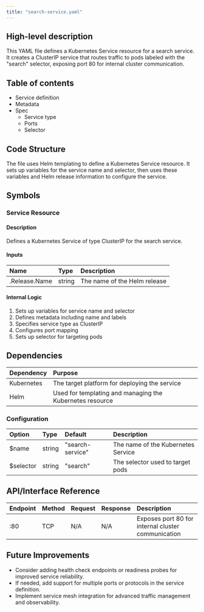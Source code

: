 ```yaml
---
title: "search-service.yaml"
---
```


## High-level description
This YAML file defines a Kubernetes Service resource for a search service. It creates a ClusterIP service that routes traffic to pods labeled with the "search" selector, exposing port 80 for internal cluster communication.

## Table of contents
- Service definition
- Metadata
- Spec
  - Service type
  - Ports
  - Selector

## Code Structure
The file uses Helm templating to define a Kubernetes Service resource. It sets up variables for the service name and selector, then uses these variables and Helm release information to configure the service.

## Symbols

### Service Resource
#### Description
Defines a Kubernetes Service of type ClusterIP for the search service.

#### Inputs
| Name | Type | Description |
|:-----|:-----|:------------|
| .Release.Name | string | The name of the Helm release |

#### Internal Logic
1. Sets up variables for service name and selector
2. Defines metadata including name and labels
3. Specifies service type as ClusterIP
4. Configures port mapping
5. Sets up selector for targeting pods

## Dependencies
| Dependency | Purpose |
|:-----------|:--------|
| Kubernetes | The target platform for deploying the service |
| Helm | Used for templating and managing the Kubernetes resource |

### Configuration
| Option | Type | Default | Description |
|:-------|:-----|:--------|:------------|
| $name | string | "search-service" | The name of the Kubernetes Service |
| $selector | string | "search" | The selector used to target pods |

## API/Interface Reference
| Endpoint | Method | Request | Response | Description |
|:---------|:-------|:--------|:---------|:------------|
| :80 | TCP | N/A | N/A | Exposes port 80 for internal cluster communication |

## Future Improvements
- Consider adding health check endpoints or readiness probes for improved service reliability.
- If needed, add support for multiple ports or protocols in the service definition.
- Implement service mesh integration for advanced traffic management and observability.